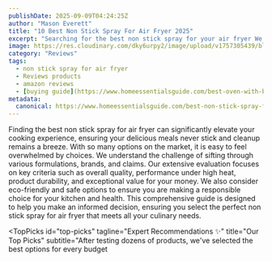 ```yaml
---
publishDate: 2025-09-09T04:24:25Z
author: "Mason Everett"
title: "10 Best Non Stick Spray For Air Fryer 2025"
excerpt: "Searching for the best non stick spray for your air fryer We've rigorously tested top products to help you find the perfect spray for effortless cooking and cleaning."
image: https://res.cloudinary.com/dky6urpy2/image/upload/v1757305439/blog_image_1757305438_shx5fa.webp
category: "Reviews"
tags:
  - non stick spray for air fryer
  - Reviews products
  - amazon reviews
  - [buying guide](https://www.homeessentialsguide.com/best-oven-with-built-in-air-fryer)
metadata:
  canonical: https://www.homeessentialsguide.com/best-non-stick-spray-for-air-fryer
---
```



Finding the best non stick spray for air fryer can significantly elevate your cooking experience, ensuring your delicious meals never stick and cleanup remains a breeze. With so many options on the market, it is easy to feel overwhelmed by choices. We understand the challenge of sifting through various formulations, brands, and claims. Our extensive evaluation focuses on key criteria such as overall quality, performance under high heat, product durability, and exceptional value for your money. We also consider eco-friendly and safe options to ensure you are making a responsible choice for your kitchen and health. This comprehensive guide is designed to help you make an informed decision, ensuring you select the perfect non stick spray for air fryer that meets all your culinary needs.

<TopPicks
  id="top-picks"
  tagline="Expert Recommendations ✨"
  title="Our Top Picks"
  subtitle="After testing dozens of products, we've selected the best options for every budget